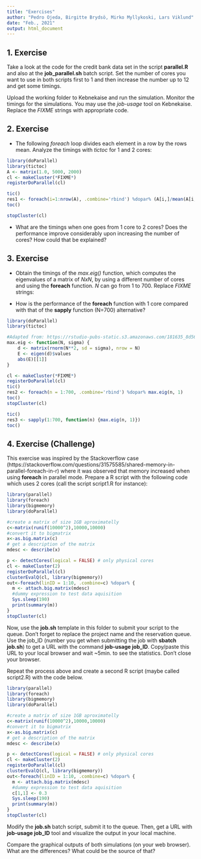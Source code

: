 ```yaml
---
title: "Exercises"
author: "Pedro Ojeda, Birgitte Brydsö, Mirko Myllykoski, Lars Viklund"
date: "Feb., 2021"
output: html_document
---
```


## 1. Exercise

Take a look at the code for the credit bank data set in the script **parallel.R** and also
at the **job_parallel.sh** batch script. Set the number of cores you want to use in both
scripts first to 1 and then increase the number up to 12 and get some timings. 

Upload the working folder to Kebnekaise and run the simulation. Monitor the timings for 
the simulations. You may use the *job-usage* tool on Kebnekaise. Replace the *FIXME* 
strings with appropriate code.

## 2. Exercise
 
* The following *foreach* loop divides each element in a row by the rows mean. 
Analyze the timings with *tictoc* for 1 and 2 cores:


```r
library(doParallel)
library(tictoc)
A <- matrix(1.0, 5000, 2000)
cl <- makeCluster(*FIXME*)        
registerDoParallel(cl)

tic()
res1 <- foreach(i=1:nrow(A), .combine='rbind') %dopar% (A[i,]/mean(A[i,])) 
toc()

stopCluster(cl)
```



* What are the timings when one goes from 1 core to 2 cores? Does the performance improve considerably upon increasing the number of cores? How could that be explained?

## 3. Exercise

* Obtain the timings of the *max.eig()* function, which computes the eigenvalues of a 
matrix of *NxN*, by using a different number of cores and using the **foreach** function. *N* can go from 1 to 700. Replace *FIXME* strings:

* How is the performance of the **foreach** function with 1 core compared with that of the **sapply** function (N=700) alternative?

```r
library(doParallel)
library(tictoc)

#Adapted from: https://rstudio-pubs-static.s3.amazonaws.com/181635_8d565543c7ce4218b80345adaa11ea58.html
max.eig <- function(N, sigma) {
    d <- matrix(rnorm(N**2, sd = sigma), nrow = N)
    E <- eigen(d)$values
    abs(E)[[1]]
}

cl <- makeCluster(*FIXME*)
registerDoParallel(cl)
tic()
res2 <- foreach(n = 1:700, .combine='rbind') %dopar% max.eig(n, 1)
toc()
stopCluster(cl)
```

```r
tic()
res3 <- sapply(1:700, function(n) {max.eig(n, 1)})
toc()
```

## 4. Exercise (Challenge)

This exercise was inspired by the Stackoverflow case 
(https://stackoverflow.com/questions/31575585/shared-memory-in-parallel-foreach-in-r)
where it was observed that memory increased when using **foreach** in parallel mode.
Prepare a R script with the following code which uses 2 cores (call the script
script1.R for instance):


```r
library(parallel)
library(foreach)
library(bigmemory)
library(doParallel)

#create a matrix of size 1GB aproximatelly
c<-matrix(runif(10000^2),10000,10000)
#convert it to bigmatrix
x<-as.big.matrix(c)
# get a description of the matrix
mdesc <- describe(x)

p <- detectCores(logical = FALSE) # only physical cores
cl <- makeCluster(2)
registerDoParallel(cl)
clusterEvalQ(cl, library(bigmemory))
out<-foreach(linID = 1:10, .combine=c) %dopar% {
  m <- attach.big.matrix(mdesc)
  #dummy expression to test data aquisition
  Sys.sleep(190)
  print(summary(m))
}
stopCluster(cl)
```

Now, use the **job.sh** template in this folder to submit your script to the queue.
Don't forget to replace the project name and the reservation queue. 
Use the job_ID (number you get when submitting the job with **sbatch job.sh**)
to get a URL with  the command **job-usage job_ID**. Copy/paste this URL to 
your local browser and wait ~5min. to see the statistics. Don't close your browser.

Repeat the process above and create a second R script (maybe called script2.R) with
the code below.

```r
library(parallel)
library(foreach)
library(bigmemory)
library(doParallel)

#create a matrix of size 1GB aproximatelly
c<-matrix(runif(10000^2),10000,10000)
#convert it to bigmatrix
x<-as.big.matrix(c)
# get a description of the matrix
mdesc <- describe(x)

p <- detectCores(logical = FALSE) # only physical cores
cl <- makeCluster(2)
registerDoParallel(cl)
clusterEvalQ(cl, library(bigmemory))
out<-foreach(linID = 1:10, .combine=c) %dopar% {
  m <- attach.big.matrix(mdesc)
  #dummy expression to test data aquisition
  c[1,1] <- 0.3
  Sys.sleep(190)
  print(summary(m))
}
stopCluster(cl)
```

Modify the **job.sh** batch script, submit it to the queue. Then, get a URL
with **job-usage job_ID** tool and visualize the output in your local machine.

Compare the graphical outputs of both simulations (on your web browser).
What are the differences? What could be the source of that?

